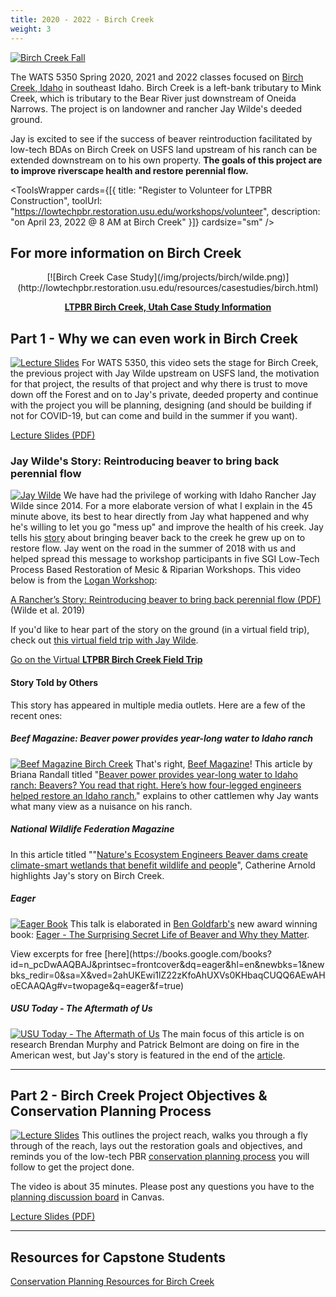 ---
title: 2020 - 2022 - Birch Creek
weight: 3
---


[![Birch Creek Fall](/img/projects/birch/BirchFall.JPG)](https://photos.app.goo.gl/XA7iTzxAKcE9Pf9MA)

The WATS 5350 Spring 2020, 2021 and 2022 classes focused on [Birch Creek, Idaho](https://earth.app.goo.gl/n9RRA6) in southeast Idaho. Birch Creek is a left-bank tributary to Mink Creek, which is tributary to the Bear River just downstream of Oneida Narrows.  The project is on landowner and rancher Jay Wilde's deeded ground.  

Jay is excited to see if the success of beaver reintroduction facilitated by low-tech BDAs on Birch Creek on USFS land upstream of his ranch can be extended downstream on to his own property. **The goals of this project are to improve riverscape health and restore perennial flow.**





<ToolsWrapper
  cards={[{
    title: "Register to Volunteer for LTPBR Construction",
    toolUrl: "https://lowtechpbr.restoration.usu.edu/workshops/volunteer",
    description: "on April 23, 2022 @ 8 AM at Birch Creek"
  }]}
  cardsize="sm"
/>



## For more information on Birch Creek


<div align="center">
  [![Birch Creek Case Study](/img/projects/birch/wilde.png)](http://lowtechpbr.restoration.usu.edu/resources/casestudies/birch.html)
  
  **[LTPBR Birch Creek, Utah Case Study Information](http://lowtechpbr.restoration.usu.edu/resources/casestudies/birch.html)**
</div>

## Part 1 - Why we can even work in Birch Creek


[![Lecture Slides](/img/lectures/2020-WATS5340_Week8_Part1.png)](https://s3-us-west-2.amazonaws.com/etalweb.joewheaton.org/Courses/WATS5350/2020/Week8_BirchCreekIntro_1.pdf)
For WATS 5350, this video sets the stage for Birch Creek, the previous project with Jay Wilde upstream on USFS land, the motivation for that project, the results of that project and why there is trust to move down off the Forest and on to Jay's private, deeded property and continue with the project you will be planning, designing (and should be building if not for COVID-19, but can come and build in the summer if you want). 


[Lecture Slides (PDF)](https://s3-us-west-2.amazonaws.com/etalweb.joewheaton.org/Courses/WATS5350/2020/Week8_BirchCreekIntro_1.pdf)


<YouTubeEmbed videoId="loNfTw7E-2U" title="Birch Creek Project Introduction" />



### Jay Wilde's Story: Reintroducing beaver to bring back perennial flow 


[![Jay Wilde](/img/projects/wilde-round_9.png)](https://earth.app.goo.gl/n9RRA6)
We have had the privilege of working with Idaho Rancher Jay Wilde since 2014.  For a more elaborate version of what I explain in the 45 minute above, its best to hear directly from Jay what happened and why he's willing to let you go "mess up" and improve the health of his creek. Jay tells his [story](https://s3-us-west-2.amazonaws.com/etalweb.joewheaton.org/Workshops/CheapCheerful/2018/NRCS/Idaho/Lectures/2018_IdahoNRCS_Wilde_BirchCreek.pdf) about bringing beaver back to the creek he grew up on to restore flow.  Jay went on the road in the summer of 2018 with us and helped spread this message to workshop participants in five SGI Low-Tech Process Based Restoration of Mesic & Riparian Workshops. This video below is from the [Logan Workshop](http://beaver.joewheaton.org/logan-workshop-materials.html):


<YouTubeEmbed videoId="4j6R1JxG8M8" title="Jay Wilde's Story: Reintroducing beaver to bring back perennial flow" />


[A Rancher’s Story: Reintroducing beaver to bring back perennial flow (PDF)](https://s3-us-west-2.amazonaws.com/etalweb.joewheaton.org/RestorationConsortium/Workshops/2019/SGI/Wilde+-+Brich+Creek.pdf)  
(Wilde et al. 2019)

If you'd like to hear part of the story on the ground (in a virtual field trip), check out [this virtual field trip with Jay Wilde](http://lowtechpbr.restoration.usu.edu/resources/Topics/03_Planning/birchcreek.html).


[Go on the Virtual **LTPBR Birch Creek Field Trip**](http://lowtechpbr.restoration.usu.edu/resources/Topics/03_Planning/birchcreek.html)


#### Story Told by Others
This story has appeared in multiple media outlets. Here are a few of the recent ones:

##### Beef Magazine: Beaver power provides year-long water to Idaho ranch

[![Beef Magazine Birch Creek](/img/projects/birch/Beef_Birch.png)](https://s3-us-west-2.amazonaws.com/etalweb.joewheaton.org/Courses/WATS5350/Lowtech/birch/BEEF+30-31+april+REVISED.pdf)
That's right, [Beef Magazine](https://www.beefmagazine.com/sustainability/beaver-power-provides-year-long-water-idaho-ranch)! This article by Briana Randall titled "[Beaver power provides year-long water to Idaho ranch: Beavers? You read that right. Here’s how four-legged engineers helped restore an Idaho ranch.](https://www.beefmagazine.com/sustainability/beaver-power-provides-year-long-water-idaho-ranch)" explains to other cattlemen why Jay wants what many view as a nuisance on his ranch.

##### National Wildlife Federation Magazine
In this article titled ""[Nature's Ecosystem Engineers Beaver dams create climate-smart wetlands that benefit wildlife and people](https://www.nwf.org/Magazines/National-Wildlife/2020/August-September/Conservation/Beavers)", Catherine Arnold highlights Jay's story on Birch Creek.

##### Eager

[![Eager Book](/img/eager-goldfarb_1.jpg)](https://www.amazon.com/Eager-Surprising-Secret-Beavers-Matter/dp/160358739X/ref=sr_1_6?ie=UTF8&qid=1512586233&sr=8-6&keywords=eager+beaver)
This talk is elaborated in [Ben Goldfarb's](http://bengoldfarb.com/) new award winning book:  [Eager - The Surprising Secret Life of Beaver and Why they Matter](https://www.amazon.com/Eager-Surprising-Secret-Beavers-Matter/dp/160358739X/ref=sr_1_6?ie=UTF8&qid=1512586233&sr=8-6&keywords=eager+beaver). 


<YouTubeEmbed videoId="vURn_6s2w1c" title="Eager Book Excerpt" />
View excerpts for free [here](https://books.google.com/books?id=n_pcDwAAQBAJ&printsec=frontcover&dq=eager&hl=en&newbks=1&newbks_redir=0&sa=X&ved=2ahUKEwi1lZ22zKfoAhUXVs0KHbaqCUQQ6AEwAHoECAAQAg#v=twopage&q=eager&f=true)

##### USU Today - The Aftermath of Us

[![USU Today - The Aftermath of Us](/img/covers/USUTodayFall2019.png)](https://utahstatemagazine.usu.edu/environment/the-aftermath-of-us/)
The main focus of this article is on research Brendan Murphy and Patrick Belmont are doing on fire in the American west, but Jay's story is featured in the end of the [article](https://utahstatemagazine.usu.edu/environment/the-aftermath-of-us/).

-------
## Part 2 - Birch Creek Project Objectives & Conservation Planning Process



[![Lecture Slides](/img/lectures/2020-WATS5350_Week8_Part2.png)](https://s3-us-west-2.amazonaws.com/etalweb.joewheaton.org/Courses/WATS5350/2020/Week8_BirchCreekIntro_2.pdf)
This outlines the project reach, walks you through a fly through of the reach, lays out the restoration goals and objectives, and reminds you of the low-tech PBR [conservation planning process](/Course_Topics/WATS_5350/Low-Tech/planning) you will follow to get the project done.

The video is about 35 minutes. Please post any questions you have to the [planning discussion board](https://usu.instructure.com/courses/567581/discussion_topics/1982817) in Canvas.


[Lecture Slides (PDF)](https://s3-us-west-2.amazonaws.com/etalweb.joewheaton.org/Courses/WATS5350/2020/Week8_BirchCreekIntro_2.pdf)



<YouTubeEmbed videoId="krLJtipbt_8" title="Birch Creek Project Objectives & Conservation Planning Process" />

-----

## Resources for Capstone Students


[Conservation Planning Resources for Birch Creek](/Course_Topics/WATS_5350/Low-Tech/Projects/birch/birchplanning)





